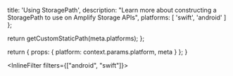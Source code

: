 
  title: 'Using StoragePath',
  description: "Learn more about constructing a StoragePath to use on Amplify Storage APIs",
  platforms: [
    'swift',
    'android'
  ]
};

  return getCustomStaticPath(meta.platforms);
};

  return {
    props: {
      platform: context.params.platform,
      meta
    }
  };
}

<InlineFilter filters={["android", "swift"]}>

</InlineFilter>
